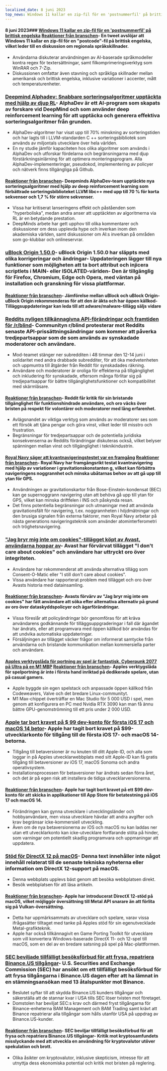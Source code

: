 ```yaml
---
localized_date: 8 juni 2023
top_news: Windows 11 kallar en zip-fil för en 'postnummerfil' på brittisk engelska
---
```




<CallToAction />

<Steps>

#### 8 juni 2023### [Windows 11 kallar en zip-fil för en 'postnummerfil' på brittisk engelska](https://twitter.com/JymFox/status/1665799627377975300) [Reaktioner från branschen](http://news.ycombinator.com/item?id=36231313)- En tweet avslöjar att Windows 11 kallar en zip-fil för en "postcode"-fil på brittisk engelska, vilket leder till en diskussion om regionala språkskillnader.

- Användarna diskuterar användningen av AI-baserade språkmodeller kontra regex för textersättningar, samt filkomprimeringsverktyg som WinRAR och 7-Zip.
- Diskussionen omfattar även stavning och språkliga skillnader mellan amerikansk och brittisk engelska, inklusive variationer i accenter, mått och temperaturenheter.

### [Deepmind Alphadev: Snabbare sorteringsalgoritmer upptäckta med hjälp av djup RL](https://www.nature.com/articles/s41586-023-06004-9)- AlphaDev är ett AI-program som skapats av forskare vid DeepMind och som använder deep reinforcement learning för att upptäcka och generera effektiva sorteringsalgoritmer från grunden.

- AlphaDev-algoritmer har visat upp till 70% minskning av sorteringstiden och har lagts till i LLVM-standarden C ++ sorteringsbibliotek som används av miljontals utvecklare över hela världen.
- En ny studie jämför kapaciteten hos olika algoritmer som används i AlphaDev och utforskar fördelarna och begränsningarna med djup förstärkningsinlärning för att optimera monteringsprogram. Alla AlphaDev-implementeringar, pseudokod, implementering av policyer och nätverk finns tillgängliga på Github.

#### [Reaktioner från branschen](http://news.ycombinator.com/item?id=36228125)- Deepminds AlphaDev-team upptäckte nya sorteringsalgoritmer med hjälp av deep reinforcement learning som förbättrade sorteringsbiblioteket LLVM libc++ med upp till 70 % för korta sekvenser och 1,7 % för större sekvenser.

- Vissa har kritiserat lanseringens effekt och påståenden som "hyperboliska", medan andra anser att upptäckten av algoritmerna via RL är en betydande prestation.
- DeepMinds arbete har gett upphov till olika kommentarer och diskussioner om dess upplevda hype och inverkan inom den akademiska världen, samt diskussioner om AI:s inverkan på områden som go-klubbar och onlineservrar.

### [uBlock Origin 1.50.0](https://github.com/gorhill/uBlock/releases/tag/1.50.0)- uBlock Origin 1.50.0 har släppts med olika korrigeringar och ändringar- Uppdateringen lägger till nya funktioner som möjligheten att ta bort attribut och injicera scriptlets i MAIN- eller ISOLATED-världen- Den är tillgänglig för Firefox, Chromium, Edge och Opera, med väntan på installation och granskning för vissa plattformar.

#### [Reaktioner från branschen](http://news.ycombinator.com/item?id=36227411)- Jämförelse mellan uBlock och uBlock Origin- uBlock Origin rekommenderas för att den är äkta och har öppen källkod- Tilläggsuppdateringar kan leda till att adware/malware-tillägg säljs vidare

### [Reddits nyligen tillkännagivna API-förändringar och framtiden för /r/blind](https://old.reddit.com/r/Blind/comments/13zr8h2/reddits_recently_announced_api_changes_and_the/)- Communityn r/blind protesterar mot Reddits senaste API-prissättningsändringar som kommer att påverka tredjepartsappar som de som används av synskadade moderatorer och användare.

- Mod-teamet stänger ner subredditen i 48 timmar den 12-14 juni i solidaritet med andra drabbade subredditer, för att öka medvetenheten och uppmuntra till åtgärder från Reddit för synskadades räkning.
- Användare och moderatorer är oroliga för effekterna på tillgänglighet och inkludering för synskadade, eftersom många förlitar sig på tredjepartsappar för bättre tillgänglighetsfunktioner och kompatibilitet med skärmläsare.

#### [Reaktioner från branschen](http://news.ycombinator.com/item?id=36231016)- Reddit får kritik för sin bristande tillgänglighet för funktionshindrade användare, och oro väcks över bristen på respekt för volontärer och moderatorer med lång erfarenhet.

- Avlägsnandet av viktiga verktyg som används av moderatorer ses som ett försök att tjäna pengar och göra vinst, vilket leder till misstro och frustration.
- Begränsningar för tredjepartsappar och de potentiella juridiska konsekvenserna av Reddits förändringar diskuteras också, vilket belyser spänningen mellan vinst och tillgänglighet i teknikindustrin.

#### [Royal Navy säger att kvantnavigeringstestet var en framgång](https://thequantuminsider.com/2023/06/06/royal-navy-says-quantum-navigation-test-a-success/) [Reaktioner från branschen](http://news.ycombinator.com/item?id=36222625)- Royal Navy har framgångsrikt testat kvantnavigering med hjälp av variationer i gravitationskonstanten g, vilket kan förbättra navigeringens noggrannhet och minska ubåtarnas behov av att gå upp till ytan för GPS.

- Användningen av gravitationskartor från Bose-Einstein-kondensat (BEC) kan ge supernoggrann navigering utan att behöva gå upp till ytan för GPS, vilket kan minska driftfelen i INS och påskynda resan.
- Det finns potentiella begränsningar och utmaningar med att använda gravitationsfält för navigering, t.ex. noggrannheten i höjdmätningar och den brusiga signalen från externa faktorer, men Royal Navy arbetar på nästa generations navigeringsteknik som använder atominterferometri och tröghetsnavigering.

### ["Jag bryr mig inte om cookies"-tillägget köpt av Avast, användarna hoppar av](https://addons.mozilla.org/en-US/firefox/addon/i-dont-care-about-cookies/reviews/?score=1&utm_content=addons-manager-reviews-link&utm_medium=firefox-browser&utm_source=firefox-browser)- Avast har förvärvat tillägget "I don't care about cookies" och användare har uttryckt oro över integriteten.

- Användare har rekommenderat att använda alternativa tillägg som Consent-O-Matic eller "I still don't care about cookies".
- Vissa användare har rapporterat problem med tillägget och oro över Avasts historia med datainsamling.

#### [Reaktioner från branschen](http://news.ycombinator.com/item?id=36233068)- Avasts förvärv av "Jag bryr mig inte om cookies" har fått användare att söka efter alternativa alternativ på grund av oro över dataskyddspolicyer och ägarförändringar.

- Vissa föreslår att policyändringar bör genomföras för att kräva användarens godkännande för tilläggsuppgraderingar i fall där ägandet har ändrats, eller att programvara med öppen källkod bör användas för att undvika automatiska uppdateringar.
- Försäljningen av tillägget väcker frågor om informerat samtycke från användarna och bristande kommunikation mellan kommersiella parter och användare.

#### [Apples verktygslåda för portning av spel är fantastisk. Cyberpunk 2077 på Ultra på en M1 MBP](https://twitter.com/isaacmarovitz/status/1666209780031971341) [Reaktioner från branschen](http://news.ycombinator.com/item?id=36223927)- Apples verktygslåda för spelportning är inte i första hand inriktad på dedikerade spelare, utan på casual gamers.

- Apple byggde sin egen spelstack och anpassade öppen källkod från Codeweavers, Valve och det bredare Linux-communityt.
- M1 Max-chippet överträffar en Mac Studio för 5 000 USD i spel, men genom att konfigurera en PC med Nvidia RTX 3090 kan man få ännu bättre GPU-genomströmning till ett pris under 2 000 USD.

### [Apple tar bort kravet på $ 99 dev-konto för första iOS 17 och macOS 14 betor](https://arstechnica.com/gadgets/2023/06/how-to-install-ios-17-and-macos-14-developer-betas-now-that-anyone-can-do-it/)- Apple har tagit bort kravet på $99-utvecklarkonto för tillgång till de första iOS 17- och macOS 14-betorna.

- Tillgång till betaversioner är nu knuten till ditt Apple-ID, och alla som loggar in på Apples utvecklarwebbplats med sitt Apple-ID kan få gratis tillgång till betaversioner av iOS 17, macOS Sonoma och andra operativsystem.
- Installationsprocessen för betaversioner har ändrats sedan förra året, och det är på egen risk att installera de tidiga utvecklarversionerna.

#### [Reaktioner från branschen](http://news.ycombinator.com/item?id=36230839)- Apple har tagit bort kravet på ett $99 dev-konto för att skicka in applikationer till App Store för betatestning på iOS 17 och macOS 14.

- Förändringen kan gynna utvecklare i utvecklingsländer och hobbyanvändare, men vissa utvecklare hävdar att andra avgifter och krav begränsar icke-kommersiell utveckling.
- Även om de nya betaversionerna av iOS och macOS nu kan laddas ner utan ett utvecklarkonto kan icke-utvecklare fortfarande stöta på hinder, som varningar om potentiellt skadlig programvara och uppmaningar att uppdatera.

### [Stöd för DirectX 12 på macOS](https://twitter.com/andytizer/status/1666131239575728130)- Denna text innehåller inte något innehåll relaterat till de senaste tekniska nyheterna eller information om DirectX 12-support på macOS.

- Denna webbplats upplevs bäst genom att besöka webbplatsen direkt.
- Besök webbplatsen för att läsa artikeln.

#### [Reaktioner från branschen](http://news.ycombinator.com/item?id=36222266)- Apple har introducerat DirectX 12-stöd på macOS, vilket möjliggör översättning till Metal API snarare än att förlita sig på Vulkan-översättning.

- Detta har uppmärksammats av utvecklare och spelare, varav vissa ifrågasätter tilltaget med tanke på Apples stöd för sin egenutvecklade Metal-grafikteknik.
- Apple har också tillkännagivit en Game Porting Toolkit för utvecklare som vill konvertera Windows-baserade DirectX 11- och 12-spel till macOS, som en del av en bredare satsning på spel på Mac-plattformen.

### [SEC beviljade tillfälligt besöksförbud för att frysa, repatriera Binance.US tillgångar](https://www.kitco.com/news/2023-06-07/SEC-granted-emergency-restraining-order-to-freeze-repatriate-Binance-US-assets.html)- U.S. Securities and Exchange Commission (SEC) har ansökt om ett tillfälligt besöksförbud för att frysa tillgångarna i Binance.US dagen efter att ha lämnat in en stämningsansökan med 13 åtalspunkter mot Binance.

- Beslutet syftar till att skydda Binance.US kunders tillgångar och säkerställa att de stannar kvar i USA tills SEC löser tvisten mot företaget.
- Domstolen har beviljat SEC:s krav och därmed fryst tillgångarna för Binance-enheterna BAM Management och BAM Trading samt krävt att Binance repatrierar alla tillgångar som hålls utanför USA på uppdrag av Binance.US-kunder.

#### [Reaktioner från branschen](http://news.ycombinator.com/item?id=36235143)- SEC beviljar tillfälligt besöksförbud för att frysa och repatriera Binance.US tillgångar- Kritik mot kryptosamfundets misslyckande med att utveckla en användning för kryptovalutor utöver spekulation och brott.

- Olika åsikter om kryptovalutor, inklusive skepticism, intresse för att utnyttja dess ekonomiska potential och kritik mot bristen på reglering.

</Steps>
